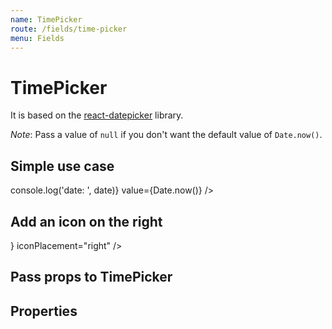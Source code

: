 ```yaml
---
name: TimePicker
route: /fields/time-picker
menu: Fields
---
```




# TimePicker

It is based on the [react-datepicker](https://github.com/Hacker0x01/react-datepicker) library.

_Note_: Pass a value of `null` if you don't want the default value of `Date.now()`.

## Simple use case

<Playground>
  <Form initialValues={{ welcome: Date.now() }}>
    <ConnectedField
      name="welcome"
      component={TimePicker}
      onChange={date => console.log('date: ', date)}
      value={Date.now()}
    />
  </Form>
</Playground>

## Add an icon on the right

<Playground>
  <Form initialValues={{ welcome: Date.now() }}>
    <ConnectedField
      name="welcome"
      component={TimePicker}
      icon={<Icon name="date" color="primary.500" />}
      iconPlacement="right"
    />
  </Form>
</Playground>

## Pass props to TimePicker

<Playground>
  <Form initialValues={{ welcome: Date.now() }}>
    <ConnectedField name="welcome" component={TimePicker} timeIntervals={30} />
  </Form>
</Playground>

## Properties

<Props of={TimePicker} />
